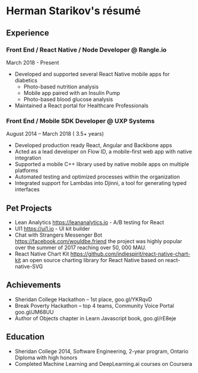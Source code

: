 # Herman Starikov's résumé

## Experience

### Front End / React Native / Node Developer @ Rangle.io

March 2018 - Present

- Developed and supported several React Native mobile apps for diabetics
    * Photo-based nutrition analysis
    * Mobile app paired with an Insulin Pump
    * Photo-based blood glucose analysis
- Maintained a React portal for Healthcare Professionals

### Front End / Mobile SDK Developer @ UXP Systems

August 2014 – March 2018 ( 3.5+ years)

- Developed production ready React, Angular and Backbone apps
- Acted as a lead developer on Flow ID, a mobile-first web app with native integration
- Supported a mobile C++ library used by native mobile apps on multiple platforms
- Automated testing and optimized processes within the organization
- Integrated support for Lambdas into Djinni, a tool for generating typed interfaces

## Pet Projects

- Lean Analytics <https://leananalytics.io> - A/B testing for React
- UI1 <https://ui1.io> - UI kit builder
- Chat with Strangers Messenger Bot <https://facebook.com/wouldbe.friend> the project was highly popular over the summer of 2017 reaching over 50, 000 MAU.
- React Native Chart Kit <https://github.com/indiespirit/react-native-chart-kit> an open source charting library for React Native based on react-native-SVG

## Achievements

- Sheridan College Hackathon – 1st place, goo.gl/YKRqvD
- Break Poverty Hackathon – top 4 teams, Community Voice Portal goo.gl/JM68UU
- Author of Objects chapter in Learn Javascript book, goo.gl/rE8eje

## Education

- Sheridan College 2014, Software Engineering, 2-year program, Ontario Diploma with high honors
- Completed Machine Learning and DeepLearning.ai courses on Coursera
